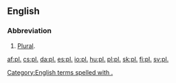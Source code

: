 ==English==

===Abbreviation===
{{head|en|abbreviation}}

# [[plural|Plural]].
[[Category:English terms spelled with .]]

[[af:pl.]]
[[cs:pl.]]
[[da:pl.]]
[[es:pl.]]
[[io:pl.]]
[[hu:pl.]]
[[pl:pl.]]
[[sk:pl.]]
[[fi:pl.]]
[[sv:pl.]]